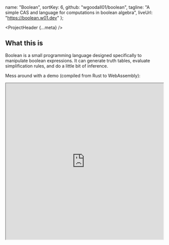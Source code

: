 
  name: "Boolean",
  sortKey: 6,
  github: "wgoodall01/boolean",
  tagline: "A simple CAS and language for computations in boolean algebra",
  liveUrl: "https://boolean.w01.dev"
};


<ProjectHeader {...meta} />

## What this is

Boolean is a small programming language designed specifically to manipulate boolean expressions. It can generate truth tables, evaluate simplification rules, and do a little bit of inference.

Mess around with a demo (compiled from Rust to WebAssembly):

<iframe src="https://boolean-repl.netlify.com" width="100%" height="500px" />

## Syntax

Boolean can parse the following expressions and operations:

- Literals (`T` for true, `F` for false)
- Symbolic variables (e.g. `a`, `thing`)
- Negation (e.g. `!x`, `!(a & b)`)
- Conjunction (AND) (`a & b`)
- Disjunction (OR) (`a | b`)
- Implication (`p => q`)
- Biconditional implication (`p <=> q`)

It also understands some of its own syntax:

- Commands (`Table (a & b | c)`, `Satisfy (p => q)`)
- Strings (`"Some text"`)

## Evaluation

The language allows commands to control the evaluation of their own arguments. This mechanism is
somewhat similar to the `Hold*` family of function attributes in the Wolfram Language--each function gets to
control how its children in the AST are handled.

Boolean understands the following functions:

### With

Usage: `With expr assumptions`

`With` substitutes a set of concrete `assumptions` into `expr`.

For example:

```
> With (a | b) a
T

> With (a & b) (!a)
F

> With (a & b & !c & d) (b & !c)
a & d
```

### Table

Usage: `Table expr [var...]`

`Table` generates truth tables for `expr`, in disjunctive normal form (e.g. `a | !b`).

For example:

```
> Table (a | b)
a & !b | !a & b | b & a

> Table ( (a & b) => q ) a b
!a & !b | b & !a | !b & a
```

### Satisfy

Usage: `Satisfy expr`

`Satisfy` finds a set of bindings which satisfy `expr`.

For example:

```
> Satisfy (a & b & (!a | b))
b & a
```

## Running it

Boolean has both a CLI (in `./cli`) and a web UI (in `./www`). For the web UI, a server isn't
required--the core is compiled to WebAssembly, and shipped directly to the browser.

```bash
  # running the CLI
$ cd cli && cargo run

  # build the web UI (requires cargo-web and cross)
$ cd www && yarn install && make
```
